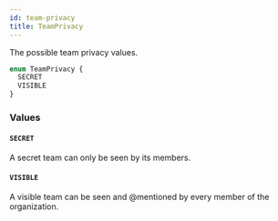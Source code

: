 ```yaml
---
id: team-privacy
title: TeamPrivacy
---
```


The possible team privacy values.

```graphql
enum TeamPrivacy {
  SECRET
  VISIBLE
}
```

### Values

#### `SECRET`

A secret team can only be seen by its members.

#### `VISIBLE`

A visible team can be seen and @mentioned by every member of the organization.
